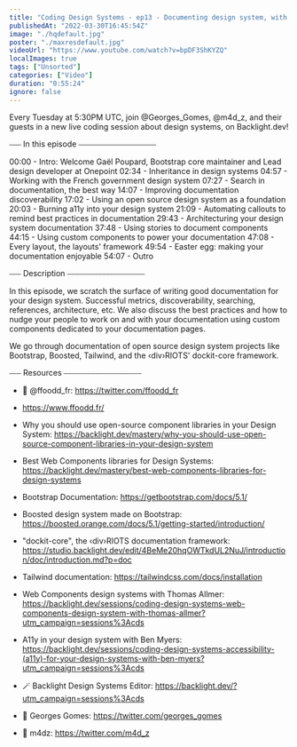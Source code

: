 ```yaml
---
title: "Coding Design Systems - ep13 - Documenting design system, with Gaël Poupard"
publishedAt: "2022-03-30T16:45:54Z"
image: "./hqdefault.jpg"
poster: "./maxresdefault.jpg"
videoUrl: "https://www.youtube.com/watch?v=bpDF3ShKYZQ"
localImages: true
tags: ["Unsorted"]
categories: ["Video"]
duration: "0:55:24"
ignore: false
---
```


Every Tuesday at 5:30PM UTC, join @Georges_Gomes, @m4d_z, and their guests in a new live coding session about design systems, on Backlight.dev!

⎯⎯⎯ In this episode ⎯⎯⎯⎯⎯⎯⎯⎯⎯⎯⎯⎯⎯⎯⎯⎯⎯⎯⎯⎯

00:00 - Intro: Welcome Gaël Poupard, Bootstrap core maintainer and Lead design developer at Onepoint
02:34 - Inheritance in design systems
04:57 - Working with the French government design system
07:27 - Search in documentation, the best way
14:07 - Improving documentation discoverability
17:02 - Using an open source design system as a foundation
20:03 - Burning a11y into your design system
21:09 - Automating callouts to remind best practices in documentation
29:43 - Architecturing your design system documentation
37:48 - Using stories to document components
44:15 - Using custom components to power your documentation
47:08 - Every layout, the layouts' framework
49:54 - Easter egg: making your documentation enjoyable
54:07 - Outro

⎯⎯⎯ Description ⎯⎯⎯⎯⎯⎯⎯⎯⎯⎯⎯⎯⎯⎯⎯⎯⎯⎯⎯⎯

In this episode, we scratch the surface of writing good documentation for your design system. Successful metrics, discoverability, searching, references, architecture, etc. We also discuss the best practices and how to nudge your people to work on and with your documentation using custom components dedicated to your documentation pages.

We go through documentation of open source design system projects like Bootstrap, Boosted, Tailwind, and the ‹div›RIOTS' dockit-core framework.

⎯⎯⎯ Resources ⎯⎯⎯⎯⎯⎯⎯⎯⎯⎯⎯⎯⎯⎯⎯⎯⎯⎯⎯⎯

- 🐥 @ffoodd_fr: https://twitter.com/ffoodd_fr
- https://www.ffoodd.fr/

- Why you should use open-source component libraries in your Design System: https://backlight.dev/mastery/why-you-should-use-open-source-component-libraries-in-your-design-system
- Best Web Components libraries for Design Systems: https://backlight.dev/mastery/best-web-components-libraries-for-design-systems
- Bootstrap Documentation: https://getbootstrap.com/docs/5.1/
- Boosted design system made on Bootstrap: https://boosted.orange.com/docs/5.1/getting-started/introduction/
- "dockit-core", the ‹div›RIOTS documentation framework: https://studio.backlight.dev/edit/4BeMe20hqOWTkdUL2NuJ/introduction/doc/introduction.md?p=doc
- Tailwind documentation: https://tailwindcss.com/docs/installation

- Web Components design systems with Thomas Allmer: https://backlight.dev/sessions/coding-design-systems-web-components-design-system-with-thomas-allmer?utm_campaign=sessions%3Acds
- A11y in your design system with Ben Myers: https://backlight.dev/sessions/coding-design-systems-accessibility-(a11y)-for-your-design-systems-with-ben-myers?utm_campaign=sessions%3Acds

- 🪄 Backlight Design Systems Editor: https://backlight.dev/?utm_campaign=sessions%3Acds
- 🐥 Georges Gomes: https://twitter.com/georges_gomes
- 🐥 m4dz: https://twitter.com/m4d_z
